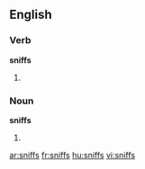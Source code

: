 ==English==
===Verb===
'''sniffs'''
# {{third-person singular of|[[sniff]]}}

===Noun===
'''sniffs'''
# {{plural of|[[sniff]]}}

[[ar:sniffs]]
[[fr:sniffs]]
[[hu:sniffs]]
[[vi:sniffs]]